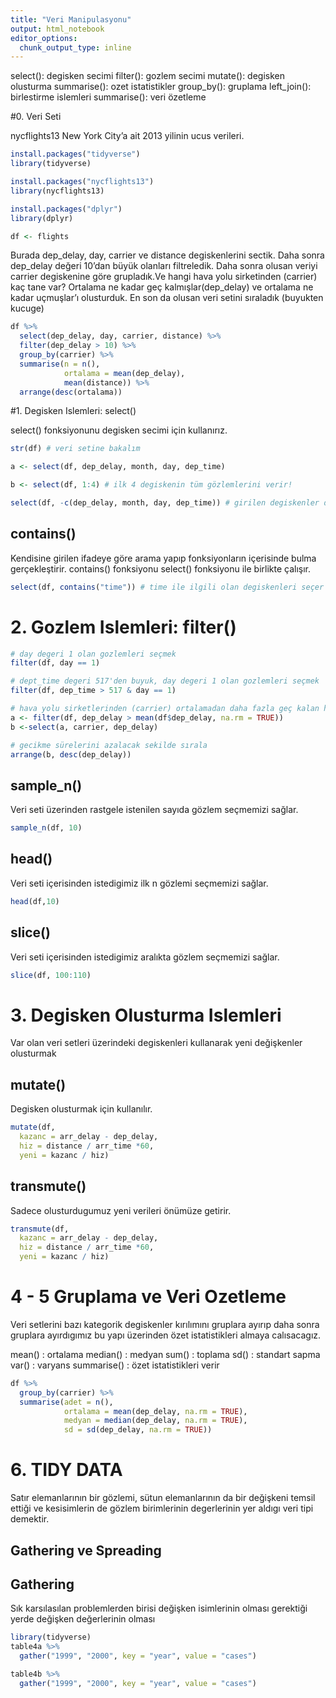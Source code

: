 ```yaml
---
title: "Veri Manipulasyonu"
output: html_notebook
editor_options:
  chunk_output_type: inline
---
```


select(): degisken secimi
filter(): gozlem secimi
mutate(): degisken olusturma
summarise(): ozet istatistikler
group_by(): gruplama
left_join(): birlestirme islemleri
summarise(): veri özetleme



#0. Veri Seti

nycflights13 New York City'a ait 2013 yilinin ucus verileri.

```r

install.packages("tidyverse")
library(tidyverse)

install.packages("nycflights13")
library(nycflights13)

install.packages("dplyr")
library(dplyr)

df <- flights
```

Burada dep_delay, day, carrier ve distance degiskenlerini sectik. Daha sonra dep_delay değeri 10'dan büyük olanları filtreledik. Daha sonra olusan veriyi carrier degiskenine göre grupladık.Ve hangi hava yolu sirketinden (carrier) kaç tane var? Ortalama ne kadar geç kalmışlar(dep_delay) ve ortalama ne kadar uçmuşlar'ı olusturduk. En son da olusan veri setini sıraladık (buyukten kucuge)

```r
df %>%
  select(dep_delay, day, carrier, distance) %>%
  filter(dep_delay > 10) %>%
  group_by(carrier) %>%
  summarise(n = n(),
            ortalama = mean(dep_delay),
            mean(distance)) %>%
  arrange(desc(ortalama))

```


#1. Degisken Islemleri: select()

select() fonksiyonunu degisken secimi için kullanırız.

```r

str(df) # veri setine bakalım

a <- select(df, dep_delay, month, day, dep_time)

b <- select(df, 1:4) # ilk 4 degiskenin tüm gözlemlerini verir!

select(df, -c(dep_delay, month, day, dep_time)) # girilen degiskenler dısındaki değişkenleri seçer
```


## contains()

Kendisine girilen ifadeye göre arama yapıp fonksiyonların içerisinde bulma gerçekleştirir. contains() fonksiyonu select() fonksiyonu ile birlikte çalışır.


```r
select(df, contains("time")) # time ile ilgili olan degiskenleri seçer
```



# 2. Gozlem Islemleri: filter()

```r

# day degeri 1 olan gozlemleri seçmek
filter(df, day == 1)

# dept_time degeri 517'den buyuk, day degeri 1 olan gozlemleri seçmek
filter(df, dep_time > 517 & day == 1)

# hava yolu sirketlerinden (carrier) ortalamadan daha fazla geç kalan hava yolu sirketlerini bulmak
a <- filter(df, dep_delay > mean(df$dep_delay, na.rm = TRUE))
b <-select(a, carrier, dep_delay)

# gecikme sürelerini azalacak sekilde sırala
arrange(b, desc(dep_delay))

```

## sample_n()

Veri seti üzerinden rastgele istenilen sayıda gözlem seçmemizi sağlar.

```r

sample_n(df, 10)

```

## head()

Veri seti içerisinden istedigimiz ilk n gözlemi seçmemizi sağlar.

```r

head(df,10)
```

## slice()

Veri seti içerisinden istedigimiz aralıkta gözlem seçmemizi sağlar.

```r
slice(df, 100:110)
```

# 3. Degisken Olusturma Islemleri

Var olan veri setleri üzerindeki degiskenleri kullanarak yeni değişkenler olusturmak

## mutate()

Degisken olusturmak için kullanılır.

```r

mutate(df,
  kazanc = arr_delay - dep_delay, 
  hiz = distance / arr_time *60,
  yeni = kazanc / hiz)

```


## transmute()

Sadece olusturdugumuz yeni verileri önümüze getirir.

```r

transmute(df,
  kazanc = arr_delay - dep_delay, 
  hiz = distance / arr_time *60,
  yeni = kazanc / hiz)

```

# 4 - 5 Gruplama ve Veri Ozetleme

Veri setlerini bazı kategorik degiskenler kırılımını gruplara ayırıp daha sonra gruplara ayırdıgımız bu yapı üzerinden özet istatistikleri almaya calısacagız.

mean() : ortalama
median() : medyan
sum() : toplama
sd() : standart sapma
var() : varyans
summarise() : özet istatistikleri verir

```r

df %>%
  group_by(carrier) %>%
  summarise(adet = n(),
            ortalama = mean(dep_delay, na.rm = TRUE),
            medyan = median(dep_delay, na.rm = TRUE),
            sd = sd(dep_delay, na.rm = TRUE))

```

# 6. TIDY DATA

Satır elemanlarının bir gözlemi, sütun elemanlarının da bir değişkeni temsil ettiği ve kesisimlerin de gözlem birimlerinin degerlerinin yer aldıgı veri tipi demektir. 

## Gathering ve Spreading 

## Gathering

Sık karsılasılan problemlerden birisi değişken isimlerinin olması gerektiği yerde değişken değerlerinin olması

```r

library(tidyverse)
table4a %>%
  gather("1999", "2000", key = "year", value = "cases")
```

```r

table4b %>%
  gather("1999", "2000", key = "year", value = "cases")
```

